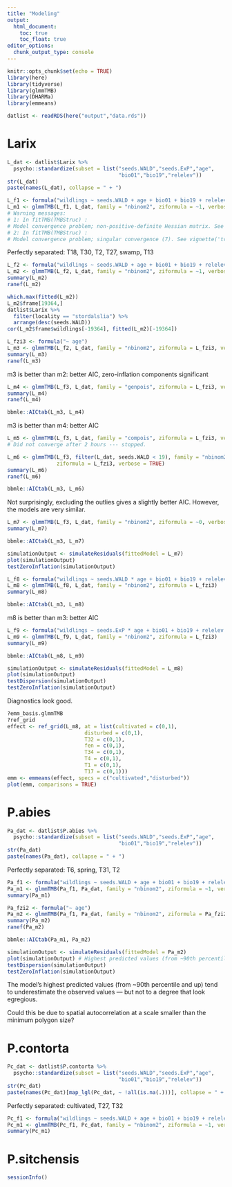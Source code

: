 ```yaml
---
title: "Modeling"
output: 
  html_document:
    toc: true
    toc_float: true
editor_options: 
  chunk_output_type: console
---
```


```r
knitr::opts_chunk$set(echo = TRUE)
library(here)
library(tidyverse)
library(glmmTMB)
library(DHARMa)
library(emmeans)
```

```r
datlist <- readRDS(here("output","data.rds"))
```

# Larix

```r
L_dat <- datlist$Larix %>% 
  psycho::standardize(subset = list("seeds.WALD","seeds.ExP","age",
                                    "bio01","bio19","relelev"))
str(L_dat)
paste(names(L_dat), collapse = " + ")
```

```r
L_f1 <- formula("wildlings ~ seeds.WALD + age + bio01 + bio19 + relelev + cultivated + disturbed + T32 + fen + T34 + T13 + T4 + T2 + T1 + swamp + T30 + T18 + T27 + T17 + (1 | locality)")
L_m1 <- glmmTMB(L_f1, L_dat, family = "nbinom2", ziformula = ~1, verbose = TRUE)
# Warning messages:
# 1: In fitTMB(TMBStruc) :
# Model convergence problem; non-positive-definite Hessian matrix. See vignette('troubleshooting')
# 2: In fitTMB(TMBStruc) :
# Model convergence problem; singular convergence (7). See vignette('troubleshooting')
```

Perfectly separated: T18, T30, T2, T27, swamp, T13

```r
L_f2 <- formula("wildlings ~ seeds.WALD + age + bio01 + bio19 + relelev + cultivated + disturbed + T32 + fen + T34 + T4 + T1 + T17 + (1 | locality)")
L_m2 <- glmmTMB(L_f2, L_dat, family = "nbinom2", ziformula = ~1, verbose = TRUE)
summary(L_m2)
ranef(L_m2)

which.max(fitted(L_m2))
L_m2$frame[19364,]
datlist$Larix %>% 
  filter(locality == "stordalslia") %>% 
  arrange(desc(seeds.WALD))
cor(L_m2$frame$wildlings[-19364], fitted(L_m2)[-19364])
```

```r
L_fzi3 <- formula("~ age")
L_m3 <- glmmTMB(L_f2, L_dat, family = "nbinom2", ziformula = L_fzi3, verbose = TRUE)
summary(L_m3)
ranef(L_m3)
```

m3 is better than m2: better AIC, zero-inflation components significant

```r
L_m4 <- glmmTMB(L_f3, L_dat, family = "genpois", ziformula = L_fzi3, verbose = TRUE)
summary(L_m4)
ranef(L_m4)

bbmle::AICtab(L_m3, L_m4)
```

m3 is better than m4: better AIC

```r
L_m5 <- glmmTMB(L_f3, L_dat, family = "compois", ziformula = L_fzi3, verbose = TRUE)
# Did not converge after 2 hours --- stopped.
```

```r
L_m6 <- glmmTMB(L_f3, filter(L_dat, seeds.WALD < 19), family = "nbinom2", 
                ziformula = L_fzi3, verbose = TRUE)
summary(L_m6)
ranef(L_m6)

bbmle::AICtab(L_m3, L_m6)
```

Not surprisingly, excluding the outlies gives a slightly better AIC. However, the models are very similar.

```r
L_m7 <- glmmTMB(L_f3, L_dat, family = "nbinom2", ziformula = ~0, verbose = TRUE)
summary(L_m7)

bbmle::AICtab(L_m3, L_m7)

simulationOutput <- simulateResiduals(fittedModel = L_m7)
plot(simulationOutput)
testZeroInflation(simulationOutput)
```

```r
L_f8 <- formula("wildlings ~ seeds.WALD * age + bio01 + bio19 + relelev + cultivated + disturbed + T32 + fen + T34 + T4 + T1 + T17 + (1 | locality)")
L_m8 <- glmmTMB(L_f8, L_dat, family = "nbinom2", ziformula = L_fzi3)
summary(L_m8)

bbmle::AICtab(L_m3, L_m8)
```

m8 is better than m3: better AIC

```r
L_f9 <- formula("wildlings ~ seeds.ExP * age + bio01 + bio19 + relelev + cultivated + disturbed + T32 + fen + T34 + T4 + T1 + T17 + (1 | locality)")
L_m9 <- glmmTMB(L_f9, L_dat, family = "nbinom2", ziformula = L_fzi3)
summary(L_m9)

bbmle::AICtab(L_m8, L_m9)
```


```r
simulationOutput <- simulateResiduals(fittedModel = L_m8)
plot(simulationOutput)
testDispersion(simulationOutput)
testZeroInflation(simulationOutput)
```

Diagnostics look good.

```r
?emm_basis.glmmTMB
?ref_grid
effect <- ref_grid(L_m8, at = list(cultivated = c(0,1),
                         disturbed = c(0,1),
                         T32 = c(0,1),
                         fen = c(0,1),
                         T34 = c(0,1),
                         T4 = c(0,1),
                         T1 = c(0,1),
                         T17 = c(0,1)))
emm <- emmeans(effect, specs = c("cultivated","disturbed"))
plot(emm, comparisons = TRUE)
```

# P.abies

```r
Pa_dat <- datlist$P.abies %>% 
  psycho::standardize(subset = list("seeds.WALD","seeds.ExP","age",
                                    "bio01","bio19","relelev"))
str(Pa_dat)
paste(names(Pa_dat), collapse = " + ")
```

Perfectly separated: T6, spring, T31, T2

```r
Pa_f1 <- formula("wildlings ~ seeds.WALD + age + bio01 + bio19 + relelev + cultivated + disturbed + T32 + fen + T4 + T1 + swamp + bog + (1 | locality)")
Pa_m1 <- glmmTMB(Pa_f1, Pa_dat, family = "nbinom2", ziformula = ~1, verbose = TRUE)
summary(Pa_m1)
```

```r
Pa_fzi2 <- formula("~ age")
Pa_m2 <- glmmTMB(Pa_f1, Pa_dat, family = "nbinom2", ziformula = Pa_fzi2, verbose = TRUE)
summary(Pa_m2)
ranef(Pa_m2)

bbmle::AICtab(Pa_m1, Pa_m2)
```

```r
simulationOutput <- simulateResiduals(fittedModel = Pa_m2)
plot(simulationOutput) # Highest predicted values (from ~90th percentile)
testDispersion(simulationOutput)
testZeroInflation(simulationOutput)
```

The model's highest predicted values (from ~90th percentile and up) tend to underestimate the observed values --- but not to a degree that look egregious. 

Could this be due to spatial autocorrelation at a scale smaller than the minimum polygon size?

# P.contorta

```r
Pc_dat <- datlist$P.contorta %>% 
  psycho::standardize(subset = list("seeds.WALD","seeds.ExP","age",
                                    "bio01","bio19","relelev"))
str(Pc_dat)
paste(names(Pc_dat)[map_lgl(Pc_dat, ~ !all(is.na(.)))], collapse = " + ")
```

Perfectly separated: cultivated, T27, T32

```r
Pc_f1 <- formula("wildlings ~ seeds.WALD + age + bio01 + bio19 + relelev + disturbed + fen + T34 + T4 + T1 + swamp + T30 + bog + (1 | locality)")
Pc_m1 <- glmmTMB(Pc_f1, Pc_dat, family = "nbinom2", ziformula = ~1, verbose = TRUE)
summary(Pc_m1)
```


# P.sitchensis


```r
sessionInfo()
```